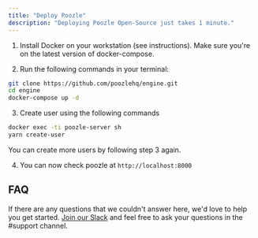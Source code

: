 ```yaml
---
title: "Deploy Poozle"
description: "Deploying Poozle Open-Source just takes 1 minute."
---
```


1. Install Docker on your workstation (see instructions). Make sure you're on the latest version of docker-compose.

2. Run the following commands in your terminal:

```bash
git clone https://github.com/poozlehq/engine.git
cd engine
docker-compose up -d
```

3. Create user using the following commands

```bash
docker exec -ti poozle-server sh
yarn create-user
```

<Note>You can create more users by following step 3 again.</Note>

4. You can now check poozle at `http://localhost:8000`

## FAQ

If there are any questions that we couldn't answer here, we'd love to help you get started. [Join our Slack](https://join.slack.com/t/poozle-community/shared_invite/zt-1u4mz911h-FeWpOA82wA8kyrz3xg58xQ) and feel free to ask your questions in the #support channel.
